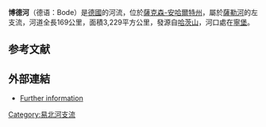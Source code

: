 {{Infobox river
| name              = Bode
| image             = Bodetal.jpg
| image_size        = 
| image_alt         = 
| image_caption     = [[哈尔茨县|哈尔茨县]]附近河段
| map               = Bodeverlauf Harz Vorland.jpg
| map_size          = 
| map_alt           = 
| map_caption       = 博德河流域
| name_native       = 
| name_native_lang  = 
| name_other        = 
| source1_location  = [[哈茨山|哈茨山]]
| mouth_location    = [[萨勒河_(易北河支流)|萨勒河]]
| mouth_coordinates = {{coord|51|50|27|N|11|46|17|E|region:DE-NN|display=inline,title}}
| progression       = 萨勒河 → [[易北河|易北河]] → [[北海_(大西洋)|北海]]
| basin_countries   = [[德国|德国]][[萨克森-安哈尔特|萨克森-安哈尔特]]<ref name="Bode">{{cite web|url=http://www.lwi.tu-bs.de/hywa/deutsch/forschung/auszuege/bode.html|archive-url=https://archive.is/20130106071131/http://www.lwi.tu-bs.de/hywa/deutsch/forschung/auszuege/bode.html|dead-url=yes|archive-date=2013-01-06|title=TU Braunschweig, Leichtweiß-Institut, Abteilung Hydrologie, Wasserwirtschaft und Gewässerschutz, Flussgebietsmodell Bode, 1996|accessdate=2017-10-12}}</ref>
| location          = 
| etymology         = 
| length            = {{convert|169|km|mi}}
| source1_elevation = {{convert|860|m|ft}} 
| mouth_elevation   = {{convert|80|m|ft}}
| discharge1_avg    = {{convert|3.5|m3/s|abbr=on}}
| basin_size        = c. {{convert|3000|km2|sqmi|abbr=on}}
| river_system      = 
| tributaries_left  = Holtemme
| tributaries_right = Rappbode, Luppbode, Selke
| waterbodies       =
| custom_label      = 市镇
| custom_data       =[[奎德林堡|奎德林堡]]、[[奥舍尔斯莱本|奥舍尔斯莱本]]、[[施塔斯富尔特|施塔斯富尔特]]、[[塔勒_(德国)|塔勒]]、[[韦格莱本|韦格莱本]]、[[格勒宁根|格勒宁根]]
}}
'''博德河'''（德语：Bode）是[[德國|德國]]的河流，位於[[薩克森-安哈爾特州|薩克森-安哈爾特州]]，屬於[[薩勒河_(易北河支流)|薩勒河]]的左支流，河道全長169公里，面積3,229平方公里，發源自[[哈茨山|哈茨山]]，河口處在[[寧堡_(薩克森-安哈爾特州)|寧堡]]。

==参考文献==
{{reflist}}

==外部連結==
*[http://www.blaues-band.de/bode/index.htm?bode.htm Further information]{{Wayback|url=http://www.blaues-band.de/bode/index.htm?bode.htm |date=20030524220611 }} {{de icon}}

{{Authority control}}
{{Germany-geo-stub}}
[[Category:易北河支流|Category:易北河支流]]